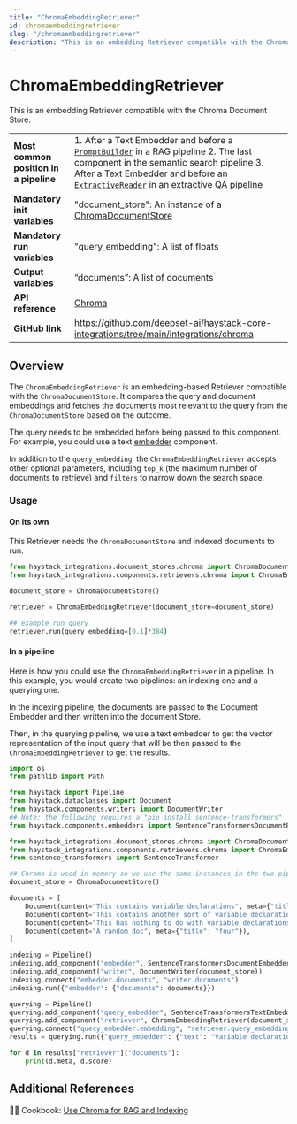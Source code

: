 ```yaml
---
title: "ChromaEmbeddingRetriever"
id: chromaembeddingretriever
slug: "/chromaembeddingretriever"
description: "This is an embedding Retriever compatible with the Chroma Document Store."
---
```


# ChromaEmbeddingRetriever

This is an embedding Retriever compatible with the Chroma Document Store.

|                                        |                                                                                                                                                                                                                                                                             |
| :------------------------------------- | :-------------------------------------------------------------------------------------------------------------------------------------------------------------------------------------------------------------------------------------------------------------------------- |
| **Most common position in a pipeline** | 1. After a Text Embedder and before a [`PromptBuilder`](../builders/promptbuilder.mdx)   in a RAG pipeline  2. The last component in the semantic search pipeline  3. After a Text Embedder and before an [`ExtractiveReader`](../readers/extractivereader.mdx)   in an extractive QA pipeline |
| **Mandatory init variables**           | "document_store": An instance of a [ChromaDocumentStore](../../document-stores/chromadocumentstore.mdx)                                                                                                                                                                                         |
| **Mandatory run variables**            | "query_embedding": A list of floats                                                                                                                                                                                                                                         |
| **Output variables**                   | “documents”: A list of documents                                                                                                                                                                                                                                            |
| **API reference**                      | [Chroma](/reference/integrations-chroma)                                                                                                                                                                                                                                           |
| **GitHub link**                        | https://github.com/deepset-ai/haystack-core-integrations/tree/main/integrations/chroma                                                                                                                                                                                    |

## Overview

The `ChromaEmbeddingRetriever` is an embedding-based Retriever compatible with the `ChromaDocumentStore`. It compares the query and document embeddings and fetches the documents most relevant to the query from the `ChromaDocumentStore` based on the outcome.

The query needs to be embedded before being passed to this component. For example, you could use a text [embedder](../embedders.mdx) component.

In addition to the `query_embedding`, the `ChromaEmbeddingRetriever` accepts other optional parameters, including `top_k` (the maximum number of documents to retrieve) and `filters` to narrow down the search space.

### Usage

#### On its own

This Retriever needs the `ChromaDocumentStore` and indexed documents to run.

```python
from haystack_integrations.document_stores.chroma import ChromaDocumentStore
from haystack_integrations.components.retrievers.chroma import ChromaEmbeddingRetriever

document_store = ChromaDocumentStore()

retriever = ChromaEmbeddingRetriever(document_store=document_store)

## example run query
retriever.run(query_embedding=[0.1]*384)
```

#### In a pipeline

Here is how you could use the `ChromaEmbeddingRetriever` in a pipeline. In this example, you would create two pipelines: an indexing one and a querying one.

In the indexing pipeline, the documents are passed to the Document Embedder and then written into the document Store.

Then, in the querying pipeline, we use a text embedder to get the vector representation of the input query that will be then passed to the  `ChromaEmbeddingRetriever` to get the results.

```python
import os
from pathlib import Path

from haystack import Pipeline
from haystack.dataclasses import Document
from haystack.components.writers import DocumentWriter
## Note: the following requires a "pip install sentence-transformers"
from haystack.components.embedders import SentenceTransformersDocumentEmbedder, SentenceTransformersTextEmbedder

from haystack_integrations.document_stores.chroma import ChromaDocumentStore
from haystack_integrations.components.retrievers.chroma import ChromaEmbeddingRetriever
from sentence_transformers import SentenceTransformer

## Chroma is used in-memory so we use the same instances in the two pipelines below
document_store = ChromaDocumentStore()

documents = [
    Document(content="This contains variable declarations", meta={"title": "one"}),
    Document(content="This contains another sort of variable declarations", meta={"title": "two"}),
    Document(content="This has nothing to do with variable declarations", meta={"title": "three"}),
    Document(content="A random doc", meta={"title": "four"}),
]

indexing = Pipeline()
indexing.add_component("embedder", SentenceTransformersDocumentEmbedder())
indexing.add_component("writer", DocumentWriter(document_store))
indexing.connect("embedder.documents", "writer.documents")
indexing.run({"embedder": {"documents": documents}})

querying = Pipeline()
querying.add_component("query_embedder", SentenceTransformersTextEmbedder())
querying.add_component("retriever", ChromaEmbeddingRetriever(document_store))
querying.connect("query_embedder.embedding", "retriever.query_embedding")
results = querying.run({"query_embedder": {"text": "Variable declarations"}})

for d in results["retriever"]["documents"]:
    print(d.meta, d.score)
```

## Additional References

:cook: Cookbook: [Use Chroma for RAG and Indexing](https://haystack.deepset.ai/cookbook/chroma-indexing-and-rag-examples)
